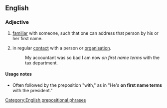 ==English==

===Adjective===
{{head|en|adjective|head=[[on]] [[first name]] [[terms]]}}

# [[familiar]] with someone, such that one can address that person by his or her first name.
# {{lb|en|by extension|humorous}} in regular [[contact]] with a person or [[organisation]].
#: My accountant was so bad I am now ''on first name terms'' with the tax department.

====Usage notes====
* Often followed by the preposition "with," as in "He's '''on first name terms''' with the president."

[[Category:English prepositional phrases]]